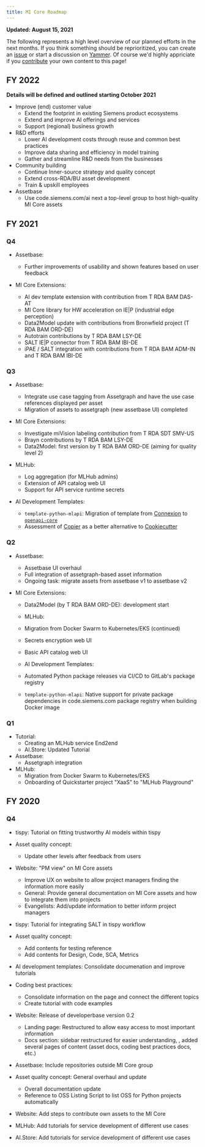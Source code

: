 ```yaml
---
title: MI Core Roadmap
---
```


**Updated: August 15, 2021**

The following represents a high level overview of our planned efforts in the
next months. If you think something should be reprioritized, you can create an
[issue](https://code.siemens.com/micore/dev-docs/-/issues) or start a discussion
on [Yammer](https://web.yammer.com/main/groups/eyJfdHlwZSI6Ikdyb3VwIiwiaWQiOiIxNzc3MjgwOSJ9/new). Of course we'd highly
appriciate if you [contribute](https://code.siemens.com/micore/dev-docs/-/blob/master/docs/micore-dev-roadmap.md) your own content to this page!

## FY 2022

**Details will be defined and outlined starting October 2021**

-   Improve (end) customer value
    -   Extend the footprint in existing Siemens product ecosystems
    -   Extend and improve AI offerings and services
    -   Support (regional) business growth
-   R&D efforts
    -   Lower AI development costs through reuse and common best practices
    -   Improve data sharing and efficiency in model training
    -   Gather and streamline R&D needs from the businesses
-   Community building
    -   Continue Inner-source strategy and quality concept
    -   Extend cross-RDA/BU asset development
    -   Train & upskill employees
-   Assetbase
    -   Use code.siemens.com/ai next a top-level group to host high-quality MI Core assets

## FY 2021

### Q4

-   Assetbase:

    -   Further improvements of usability and shown features based on user feedback

-   MI Core Extensions:
    -   AI dev template extension with contribution from T RDA BAM DAS-AT
    -   MI Core library for HW acceleration on IE|P (industrial edge perception)
    -   Data2Model update with contributions from Bronwfield project (T RDA BAM ORD-DE)
    -   Autotrain contributions by T RDA BAM LSY-DE
    -   SALT IE|P connector from T RDA BAM IBI-DE
    -   iPAE / SALT integration with contributions from T RDA BAM ADM-IN and T RDA BAM IBI-DE

### Q3

-   Assetbase:

    -   Integrate use case tagging from Assetgraph and have the use case references displayed per asset
    -   Migration of assets to assetgraph (new assetbase UI) completed

-   MI Core Extensions:

    -   Investigate miVision labeling contribution from T RDA SDT SMV-US
    -   Brayn contributions by T RDA BAM LSY-DE
    -   Data2Model: first version by T RDA BAM ORD-DE (aiming for quality level 2)

-   MLHub:

    -   Log aggregation (for MLHub admins)
    -   Extension of API catalog web UI
    -   Support for API service runtime secrets

-   AI Development Templates:
    -   `template-python-mlapi`: Migration of template from [Connexion](https://github.com/zalando/connexion) to [`openapi-core`](https://github.com/p1c2u/openapi-core)
    -   Assessment of [Copier](https://github.com/copier-org/copier) as a better alternative to [Cookiecutter](https://github.com/cookiecutter/cookiecutter)

### Q2

-   Assetbase:

    -   Assetbase UI overhaul
    -   Full integration of assetgraph-based asset information
    -   Ongoing task: migrate assets from assetbase v1 to assetbase v2

-   MI Core Extensions:

    -   Data2Model (by T RDA BAM ORD-DE): development start

    -   MLHub:
    -   Migration from Docker Swarm to Kubernetes/EKS (continued)
    -   Secrets encryption web UI
    -   Basic API catalog web UI

    -   AI Development Templates:
    -   Automated Python package releases via CI/CD to GitLab's package registry
    -   `template-python-mlapi`: Native support for private package dependencies in code.siemens.com package registry when building Docker image

### Q1

-   Tutorial:
    -   Creating an MLHub service End2end
    -   AI.Store: Updated Tutorial
-   Assetbase:
    -   Assetgraph integration
-   MLHub:
    -   Migration from Docker Swarm to Kubernetes/EKS
    -   Onboarding of Quickstarter project "XaaS" to "MLHub Playground"

## FY 2020

### Q4

-   tispy: Tutorial on fitting trustworthy AI models within tispy
-   Asset quality concept:

    -   Update other levels after feedback from users

-   Website: "PM view" on MI Core assets
    -   Improve UX on website to allow project managers finding the information more easily
    -   General: Provide general documentation on MI Core assets and how to integrate them into projects
    -   Evangelists: Add/update information to better inform project managers
-   tispy: Tutorial for integrating SALT in tispy workflow
-   Asset quality concept:
    -   Add contents for testing reference
    -   Add contents for Design, Code, SCA, Metrics
-   AI development templates: Consolidate documenation and improve tutorials
-   Coding best practices:

    -   Consolidate information on the page and connect the different topics
    -   Create tutorial with code examples

-   Website: Release of developerbase version 0.2
    -   Landing page: Restructured to allow easy access to most important information
    -   Docs section: sidebar restructured for easier understanding, , added several pages of content (asset docs, coding best practices docs, etc.)
-   Assetbase: Include repositories outside MI Core group
-   Asset quality concept: General overhaul and update
    -   Overall documentation update
    -   Reference to OSS Listing Script to list OSS for Python projects automatically
-   Website: Add steps to contribute own assets to the MI Core
-   MLHub: Add tutorials for service development of different use cases
-   AI.Store: Add tutorials for service development of different use cases
